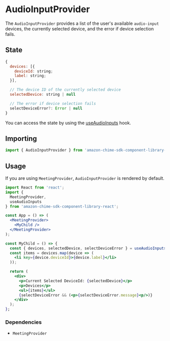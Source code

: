 <Meta title="SDK Providers/AudioInputProvider" />

# AudioInputProvider

The `AudioInputProvider` provides a list of the user's available `audio-input` devices, the currently selected device, and the error if device selection fails.

## State

```javascript
{
  devices: [{
    deviceId: string;
    label: string;
  }],

  // The device ID of the currently selected device
  selectedDevice: string | null

  // The error if device selection fails
  selectDeviceError?: Error | null
}

```

You can access the state by using the [useAudioInputs](/?path=/docs/sdk-hooks-useaudioinputs--page) hook.

## Importing

```javascript
import { AudioInputProvider } from 'amazon-chime-sdk-component-library-react';
```

## Usage

If you are using `MeetingProvider`, `AudioInputProvider` is rendered by default.

```jsx
import React from 'react';
import {
  MeetingProvider,
  useAudioInputs
} from 'amazon-chime-sdk-component-library-react';

const App = () => (
  <MeetingProvider>
    <MyChild />
  </MeetingProvider>
);

const MyChild = () => {
  const { devices, selectedDevice, selectDeviceError } = useAudioInputs();
  const items = devices.map(device => (
    <li key={device.deviceId}>{device.label}</li>
  ));

  return (
    <div>
      <p>Current Selected DeviceId: {selectedDevice}</p>
      <p>Devices</p>
      <ul>{items}</ul>
      {selectDeviceError && (<p>{selectDeviceError.message}<p/>)}
    </div>
  );
};
```

### Dependencies

- `MeetingProvider`
